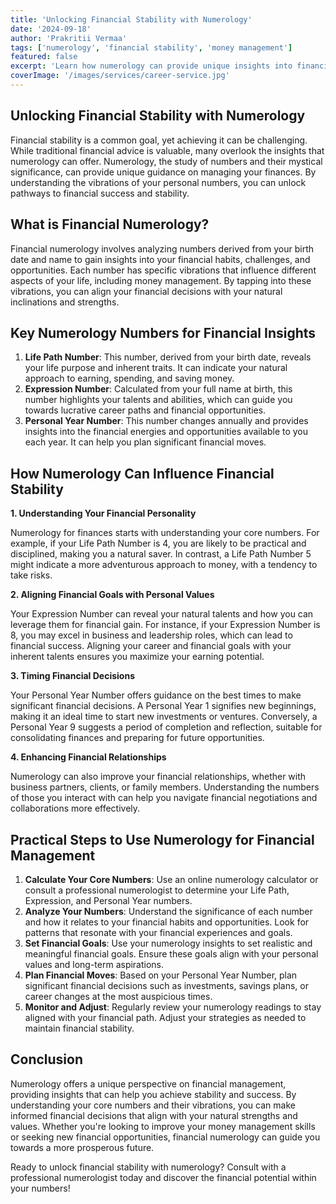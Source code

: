 ---
title: 'Unlocking Financial Stability with Numerology'
date: '2024-09-18'
author: 'Prakritii Vermaa'
tags: ['numerology', 'financial stability', 'money management']
featured: false
excerpt: 'Learn how numerology can provide unique insights into financial stability and guide you in managing your money more effectively.'
coverImage: '/images/services/career-service.jpg'
---

## Unlocking Financial Stability with Numerology

Financial stability is a common goal, yet achieving it can be challenging. While traditional financial advice is valuable, many overlook the insights that numerology can offer. Numerology, the study of numbers and their mystical significance, can provide unique guidance on managing your finances. By understanding the vibrations of your personal numbers, you can unlock pathways to financial success and stability.

## What is Financial Numerology?

Financial numerology involves analyzing numbers derived from your birth date and name to gain insights into your financial habits, challenges, and opportunities. Each number has specific vibrations that influence different aspects of your life, including money management. By tapping into these vibrations, you can align your financial decisions with your natural inclinations and strengths.

## Key Numerology Numbers for Financial Insights

1. **Life Path Number**: This number, derived from your birth date, reveals your life purpose and inherent traits. It can indicate your natural approach to earning, spending, and saving money.
2. **Expression Number**: Calculated from your full name at birth, this number highlights your talents and abilities, which can guide you towards lucrative career paths and financial opportunities.
3. **Personal Year Number**: This number changes annually and provides insights into the financial energies and opportunities available to you each year. It can help you plan significant financial moves.

## How Numerology Can Influence Financial Stability

**1. Understanding Your Financial Personality**

Numerology for finances starts with understanding your core numbers. For example, if your Life Path Number is 4, you are likely to be practical and disciplined, making you a natural saver. In contrast, a Life Path Number 5 might indicate a more adventurous approach to money, with a tendency to take risks.

**2. Aligning Financial Goals with Personal Values**

Your Expression Number can reveal your natural talents and how you can leverage them for financial gain. For instance, if your Expression Number is 8, you may excel in business and leadership roles, which can lead to financial success. Aligning your career and financial goals with your inherent talents ensures you maximize your earning potential.

**3. Timing Financial Decisions**

Your Personal Year Number offers guidance on the best times to make significant financial decisions. A Personal Year 1 signifies new beginnings, making it an ideal time to start new investments or ventures. Conversely, a Personal Year 9 suggests a period of completion and reflection, suitable for consolidating finances and preparing for future opportunities.

**4. Enhancing Financial Relationships**

Numerology can also improve your financial relationships, whether with business partners, clients, or family members. Understanding the numbers of those you interact with can help you navigate financial negotiations and collaborations more effectively.

## Practical Steps to Use Numerology for Financial Management

1. **Calculate Your Core Numbers**: Use an online numerology calculator or consult a professional numerologist to determine your Life Path, Expression, and Personal Year numbers.
2. **Analyze Your Numbers**: Understand the significance of each number and how it relates to your financial habits and opportunities. Look for patterns that resonate with your financial experiences and goals.
3. **Set Financial Goals**: Use your numerology insights to set realistic and meaningful financial goals. Ensure these goals align with your personal values and long-term aspirations.
4. **Plan Financial Moves**: Based on your Personal Year Number, plan significant financial decisions such as investments, savings plans, or career changes at the most auspicious times.
5. **Monitor and Adjust**: Regularly review your numerology readings to stay aligned with your financial path. Adjust your strategies as needed to maintain financial stability.

## Conclusion

Numerology offers a unique perspective on financial management, providing insights that can help you achieve stability and success. By understanding your core numbers and their vibrations, you can make informed financial decisions that align with your natural strengths and values. Whether you're looking to improve your money management skills or seeking new financial opportunities, financial numerology can guide you towards a more prosperous future.

Ready to unlock financial stability with numerology? Consult with a professional numerologist today and discover the financial potential within your numbers!
